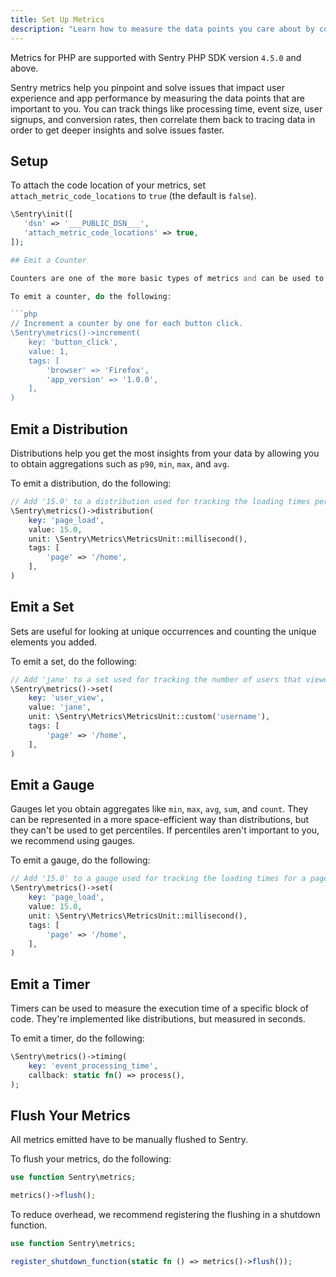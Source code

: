 ```yaml
---
title: Set Up Metrics
description: "Learn how to measure the data points you care about by configuring Metrics in your PHP app."
---
```


<Note>

Metrics for PHP are supported with Sentry PHP SDK version `4.5.0` and above.

</Note>

Sentry metrics help you pinpoint and solve issues that impact user experience and app performance by measuring the data points that are important to you. You can track things like processing time, event size, user signups, and conversion rates, then correlate them back to tracing data in order to get deeper insights and solve issues faster.
## Setup

To attach the code location of your metrics, set `attach_metric_code_locations` to `true` (the default is `false`).

```php
\Sentry\init([
   'dsn' => '___PUBLIC_DSN___',
   'attach_metric_code_locations' => true, 
]);

## Emit a Counter

Counters are one of the more basic types of metrics and can be used to count certain event occurrences.

To emit a counter, do the following:

```php
// Increment a counter by one for each button click.
\Sentry\metrics()->increment(
    key: 'button_click',
    value: 1,
    tags: [
        'browser' => 'Firefox',
        'app_version' => '1.0.0',
    ],
)
```

## Emit a Distribution

Distributions help you get the most insights from your data by allowing you to obtain aggregations such as `p90`, `min`, `max`, and `avg`.

To emit a distribution, do the following:

```php
// Add '15.0' to a distribution used for tracking the loading times per page.
\Sentry\metrics()->distribution(
    key: 'page_load',
    value: 15.0,
    unit: \Sentry\Metrics\MetricsUnit::millisecond(),
    tags: [
        'page' => '/home',
    ],
)
```

## Emit a Set

Sets are useful for looking at unique occurrences and counting the unique elements you added.

To emit a set, do the following:

```php
// Add 'jane' to a set used for tracking the number of users that viewed a page.
\Sentry\metrics()->set(
    key: 'user_view',
    value: 'jane',
    unit: \Sentry\Metrics\MetricsUnit::custom('username'),
    tags: [
        'page' => '/home',
    ],
)
```

## Emit a Gauge

Gauges let you obtain aggregates like `min`, `max`, `avg`, `sum`, and `count`. They can be represented in a more space-efficient way than distributions, but they can't be used to get percentiles. If percentiles aren't important to you, we recommend using gauges.

To emit a gauge, do the following:

```php
// Add '15.0' to a gauge used for tracking the loading times for a page.
\Sentry\metrics()->set(
    key: 'page_load',
    value: 15.0,
    unit: \Sentry\Metrics\MetricsUnit::millisecond(),
    tags: [
        'page' => '/home',
    ],
)
```

## Emit a Timer

Timers can be used to measure the execution time of a specific block of code. They're implemented like distributions, but measured in seconds.

To emit a timer, do the following:

```php
\Sentry\metrics()->timing(
    key: 'event_processing_time',
    callback: static fn() => process(),
);
```

## Flush Your Metrics

All metrics emitted have to be manually flushed to Sentry.

To flush your metrics, do the following:

```php
use function Sentry\metrics;

metrics()->flush();
```

To reduce overhead, we recommend registering the flushing in a shutdown function.

```php
use function Sentry\metrics;

register_shutdown_function(static fn () => metrics()->flush());
```
